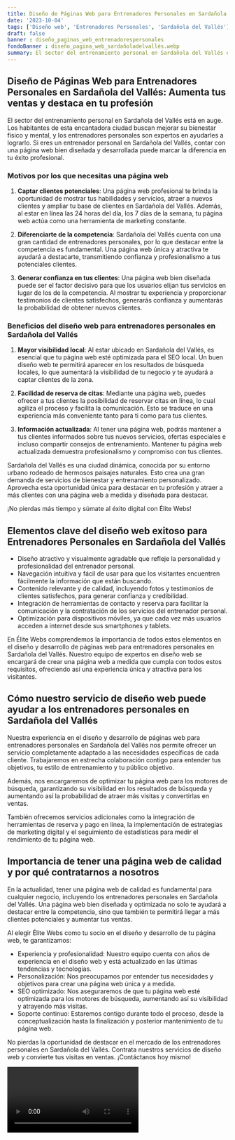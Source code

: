 ```yaml
---
title: Diseño de Páginas Web para Entrenadores Personales en Sardañola del Vallés
date: '2023-10-04'
tags: ['Diseño web', 'Entrenadores Personales', 'Sardañola del Vallés']
draft: false
banner : diseño_paginas_web_entrenadorespersonales
fondoBanner : diseño_pagina_web_sardañoladelvallés.webp
summary: El sector del entrenamiento personal en Sardañola del Vallés está en auge. Los habitantes de esta encantadora ciudad buscan mejorar su bienestar físico y mental, y los entrenadores personales son expertos en ayudarles a lograrlo. Si eres un entrenador personal en Sardañola del Vallés, contar con una página web bien diseñada y desarrollada puede marcar la diferencia en tu éxito profesional.
---
```


## Diseño de Páginas Web para Entrenadores Personales en Sardañola del Vallés: Aumenta tus ventas y destaca en tu profesión

El sector del entrenamiento personal en Sardañola del Vallés está en auge. Los habitantes de esta encantadora ciudad buscan mejorar su bienestar físico y mental, y los entrenadores personales son expertos en ayudarles a lograrlo. Si eres un entrenador personal en Sardañola del Vallés, contar con una página web bien diseñada y desarrollada puede marcar la diferencia en tu éxito profesional.

### Motivos por los que necesitas una página web

1. **Captar clientes potenciales**: Una página web profesional te brinda la oportunidad de mostrar tus habilidades y servicios, atraer a nuevos clientes y ampliar tu base de clientes en Sardañola del Vallés. Además, al estar en línea las 24 horas del día, los 7 días de la semana, tu página web actúa como una herramienta de marketing constante.

2. **Diferenciarte de la competencia**: Sardañola del Vallés cuenta con una gran cantidad de entrenadores personales, por lo que destacar entre la competencia es fundamental. Una página web única y atractiva te ayudará a destacarte, transmitiendo confianza y profesionalismo a tus potenciales clientes.

3. **Generar confianza en tus clientes**: Una página web bien diseñada puede ser el factor decisivo para que los usuarios elijan tus servicios en lugar de los de la competencia. Al mostrar tu experiencia y proporcionar testimonios de clientes satisfechos, generarás confianza y aumentarás la probabilidad de obtener nuevos clientes.

### Beneficios del diseño web para entrenadores personales en Sardañola del Vallés

1. **Mayor visibilidad local**: Al estar ubicado en Sardañola del Vallés, es esencial que tu página web esté optimizada para el SEO local. Un buen diseño web te permitirá aparecer en los resultados de búsqueda locales, lo que aumentará la visibilidad de tu negocio y te ayudará a captar clientes de la zona.

2. **Facilidad de reserva de citas**: Mediante una página web, puedes ofrecer a tus clientes la posibilidad de reservar citas en línea, lo cual agiliza el proceso y facilita la comunicación. Esto se traduce en una experiencia más conveniente tanto para ti como para tus clientes.

3. **Información actualizada**: Al tener una página web, podrás mantener a tus clientes informados sobre tus nuevos servicios, ofertas especiales e incluso compartir consejos de entrenamiento. Mantener tu página web actualizada demuestra profesionalismo y compromiso con tus clientes.

Sardañola del Vallés es una ciudad dinámica, conocida por su entorno urbano rodeado de hermosos paisajes naturales. Esto crea una gran demanda de servicios de bienestar y entrenamiento personalizado. Aprovecha esta oportunidad única para destacar en tu profesión y atraer a más clientes con una página web a medida y diseñada para destacar. 

¡No pierdas más tiempo y súmate al éxito digital con Élite Webs!

<GifSeo />

<Cta />

## Elementos clave del diseño web exitoso para Entrenadores Personales en Sardañola del Vallés

- Diseño atractivo y visualmente agradable que refleje la personalidad y profesionalidad del entrenador personal.
- Navegación intuitiva y fácil de usar para que los visitantes encuentren fácilmente la información que están buscando.
- Contenido relevante y de calidad, incluyendo fotos y testimonios de clientes satisfechos, para generar confianza y credibilidad.
- Integración de herramientas de contacto y reserva para facilitar la comunicación y la contratación de los servicios del entrenador personal.
- Optimización para dispositivos móviles, ya que cada vez más usuarios acceden a internet desde sus smartphones y tablets.

En Élite Webs comprendemos la importancia de todos estos elementos en el diseño y desarrollo de páginas web para entrenadores personales en Sardañola del Vallés. Nuestro equipo de expertos en diseño web se encargará de crear una página web a medida que cumpla con todos estos requisitos, ofreciendo así una experiencia única y atractiva para los visitantes.

## Cómo nuestro servicio de diseño web puede ayudar a los entrenadores personales en Sardañola del Vallés

Nuestra experiencia en el diseño y desarrollo de páginas web para entrenadores personales en Sardañola del Vallés nos permite ofrecer un servicio completamente adaptado a las necesidades específicas de cada cliente. Trabajaremos en estrecha colaboración contigo para entender tus objetivos, tu estilo de entrenamiento y tu público objetivo.

Además, nos encargaremos de optimizar tu página web para los motores de búsqueda, garantizando su visibilidad en los resultados de búsqueda y aumentando así la probabilidad de atraer más visitas y convertirlas en ventas.

También ofrecemos servicios adicionales como la integración de herramientas de reserva y pago en línea, la implementación de estrategias de marketing digital y el seguimiento de estadísticas para medir el rendimiento de tu página web.

## Importancia de tener una página web de calidad y por qué contratarnos a nosotros

En la actualidad, tener una página web de calidad es fundamental para cualquier negocio, incluyendo los entrenadores personales en Sardañola del Vallés. Una página web bien diseñada y optimizada no solo te ayudará a destacar entre la competencia, sino que también te permitirá llegar a más clientes potenciales y aumentar tus ventas.

Al elegir Élite Webs como tu socio en el diseño y desarrollo de tu página web, te garantizamos:

- Experiencia y profesionalidad: Nuestro equipo cuenta con años de experiencia en el diseño web y está actualizado en las últimas tendencias y tecnologías.
- Personalización: Nos preocupamos por entender tus necesidades y objetivos para crear una página web única y a medida.
- SEO optimizado: Nos aseguraremos de que tu página web esté optimizada para los motores de búsqueda, aumentando así su visibilidad y atrayendo más visitas.
- Soporte continuo: Estaremos contigo durante todo el proceso, desde la conceptualización hasta la finalización y posterior mantenimiento de tu página web.

No pierdas la oportunidad de destacar en el mercado de los entrenadores personales en Sardañola del Vallés. Contrata nuestros servicios de diseño web y convierte tus visitas en ventas. ¡Contáctanos hoy mismo!

<Video />

<CtaBot job='Entrenadores Personales' city='Sardañola del Vallés'/>

<Gmaps query='Sardañola del Vallés+españa+maps' />